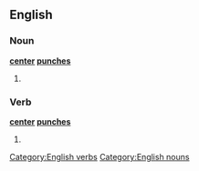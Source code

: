 ==English==
===Noun===
'''[[center]] [[punches]]'''
#{{plural of|center punch}}

===Verb===
'''[[center]] [[punches]]'''
#{{third-person singular of|center punch}}

[[Category:English verbs]]
[[Category:English nouns]]